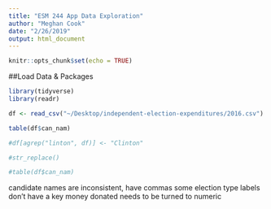 ```yaml
---
title: "ESM 244 App Data Exploration"
author: "Meghan Cook"
date: "2/26/2019"
output: html_document
---
```


```r
knitr::opts_chunk$set(echo = TRUE)
```

##Load Data & Packages
```r

library(tidyverse)
library(readr)

df <- read_csv("~/Desktop/independent-election-expenditures/2016.csv")

```

```r

table(df$can_nam)

#df[agrep("linton", df)] <- "Clinton"

#str_replace()

#table(df$can_nam)

```

candidate names are inconsistent, have commas
some election type labels don't have a key
money donated needs to be turned to numeric
